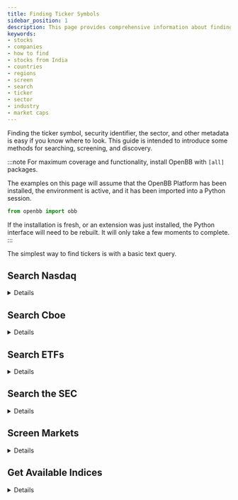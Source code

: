 ```yaml
---
title: Finding Ticker Symbols
sidebar_position: 1
description: This page provides comprehensive information about finding stocks in the with the OpenBB Platform. Search companies from different sources, and filter results. This guide is intended to introduce some methods for searching, screening, and discovery.
keywords:
- stocks
- companies
- how to find
- stocks from India
- countries
- regions
- screen
- search
- ticker
- sector
- industry
- market caps
---
```



<HeadTitle title="Finding Symbols - Usage | OpenBB Platform Docs" />

Finding the ticker symbol, security identifier, the sector, and other metadata is easy if you know where to look. This guide is intended to introduce some methods for searching, screening, and discovery.

:::note
For maximum coverage and functionality, install OpenBB with `[all]` packages.

The examples on this page will assume that the OpenBB Platform has been installed, the environment is active, and it has been imported into a Python session.

```python
from openbb import obb
```

If the installation is fresh, or an extension was just installed, the Python interface will need to be rebuilt. It will only take a few moments to complete.
:::

The simplest way to find tickers is with a basic text query.

## Search Nasdaq

<details>

```python
obb.equity.search("JPMorgan", provider="nasdaq").to_df().head(3)
```

|    | symbol   | name                                                             | nasdaq_traded   | exchange   | market_category   | etf   |   round_lot_size | test_issue   | financial_status   | cqs_symbol   | nasdaq_symbol   | next_shares   |
|---:|:---------|:-----------------------------------------------------------------|:----------------|:-----------|:------------------|:------|-----------------:|:-------------|:-------------------|:-------------|:----------------|:--------------|
|  0 | AMJB     | JPMorgan Chase & Co. Alerian MLP Index ETNs due January 28, 2044 | Y               | P          |                   | Y     |              100 | N            |                    | AMJB         | AMJB            | N             |
|  1 | BBAG     | JPMorgan BetaBuilders U.S. Aggregate Bond ETF                    | Y               | P          |                   | Y     |              100 | N            |                    | BBAG         | BBAG            | N             |
|  2 | BBAX     | JPMorgan BetaBuilders Developed Asia Pacific-ex Japan ETF        | Y               | Z          |                   | Y     |              100 | N            |                    | BBAX         | BBAX            | N             |

</details>

## Search Cboe

<details>

```python
obb.index.search("SPX", provider="cboe").to_df().tail(5)
```

|    | symbol   | name                                  | description                                                                                                                                              |   data_delay | currency   | time_zone       | open_time   | close_time   | tick_days   | tick_frequency   | tick_period   |
|---:|:---------|:--------------------------------------|:---------------------------------------------------------------------------------------------------------------------------------------------------------|-------------:|:-----------|:----------------|:------------|:-------------|:------------|:-----------------|:--------------|
| 32 | SPXVIV   | PROSHARES S&P 500 EX-HEALTH CARE ETF  | PROSHARES S&P 500 EX-HEALTH CARE ETF                                                                                                                     |           15 | USD        | America/Chicago | 08:00:00    | 16:00:00     | MonToFri    | C                | Regular       |
| 33 | VIX1D    | Cboe 1-Day Volatility Index®          | Estimates expected volatility by aggregating the weighted prices of P.M.-settled S&P 500 Index (SPX℠) puts and calls over a wide range of strike prices. |           15 | USD        | America/Chicago | 08:00:00    | 16:00:00     | MonToFri    | C                | Regular       |
| 34 | VIX3M    | Cboe S&P 500 3 Month Volatility Index | The Cboe 3-Month Volatility Index (VIX3M) is designed to be a constant measure of 3-month implied volatility of the S&P 500? (SPX) Index options.        |           15 | USD        | America/Chicago | 08:00:00    | 16:00:00     | MonToFri    | C                | Regular       |
| 35 | WPUT     | Cboe S&P 500 One-Week PutWrite Index  | Tracks the value of a portfolio that overlays a short weekly SPX put  on one-month Treasury bills                                                        |           15 | USD        | America/Chicago | 08:00:00    | 16:00:00     | MonToFri    | C                | Regular       |
| 36 | XSPAM    | Mini SPX Index (AM Settlement)        | Mini SPX Index (AM Settlement)                                                                                                                           |           15 | USD        | America/Chicago | 08:00:00    | 16:00:00     | MonToFri    | C                | Regular       |

</details>

## Search ETFs


<details>

```python
obb.etf.search("gold", provider="tmx").to_df().iloc[-5:]
```

|                       | VALT.B                         | VALT.U                         | XGD                                    | ZGD                                     | ZJG                        |
|:----------------------|:---------------------------|:---------------------------|:--------------------------------------|:---------------------------------------|:--------------------------|
| name                  | CI Gold Bullion Fund       | CI Gold Bullion Fund       | iShares S&P/TSX Global Gold Index ETF | BMO Equal Weight Global Gold Index ETF | BMO Junior Gold Index ETF |
| short_name            | VALT.B:CA                  | CI Gold Bullion            | iShares S&P/TSX                       | BMO Equal Weight                       | BMO Junior Gold           |
| inception_date        | 2021-03-17                 | 2021-01-06                 | 2001-03-23                            | 2012-11-14                             | 2010-01-19                |
| issuer                | CI Global Asset Management | CI Global Asset Management | RBC iShares                           | BMO ETF                                | BMO ETF                   |
| investment_style      | Gold                       | Gold                       | Mid Cap Growth                        | Mid Cap Blend                          | Small Cap Blend           |
| esg                   | False                      | False                      | False                                 | False                                  | True                      |
| currency              | CAD                        | USD                        | CAD                                   | CAD                                    | CAD                       |
| unit_price            | 27.23                      | 20.25                      | 15.15                                 | 65.3                                   | 57.9                      |
| close                 | 27.31                      | 20.22                      | 15.15                                 | 63.9                                   | 58.1                      |
| prev_close            | 27.35                      | 20.26                      | 15.44                                 | 65.3                                   | 59.16                     |
| return_1m             | 0.0008210000000000001      | -0.012248000000000002      | -0.080416                             | -0.077245                              | -0.052842                 |
| return_3m             | -0.010862                  | 0.027784                   | -0.023677                             | -0.009352000000000001                  | 0.000172                  |
| return_6m             | 0.056706000000000006       | 0.041046                   | -0.082551                             | -0.07498                               | -0.048376                 |
| return_ytd            | -0.003618                  | -0.007048                  | -0.074745                             | -0.067335                              | -0.04167099999999999      |
| return_1y             | 0.06689300000000001        | 0.06554299999999999        | -0.129462                             | -0.0836                                | -0.08241899999999999      |
| beta_1y               | 0.57958                    | 0.725625                   | 0.372225                              | 0.469185                               | 0.433886                  |
| return_3y             | nan                        | 0.030979999999999997       | -0.033076                             | -0.021792                              | -0.028114                 |
| beta_3y               | 0.681245                   | 0.699766                   | 0.515024                              | 0.671806                               | 0.654367                  |
| return_5y             | nan                        | nan                        | 0.076559                              | 0.08920299999999999                    | 0.068623                  |
| beta_5y               | -0.008613                  | 0.233721                   | 0.738329                              | 0.997267                               | 1.103204                  |
| return_10y            | nan                        | nan                        | 0.044696999999999994                  | 0.05585                                | 0.041349                  |
| beta_10y              | 0.633314                   | 0.633314                   | 0.38428                               | 0.445404                               | 0.452332                  |
| beta_15y              | nan                        | nan                        | 0.395464                              | nan                                    | nan                       |
| return_from_inception | 0.08311199999999999        | nan                        | 0.069155                              | -0.006563                              | -0.022995                 |
| avg_volume            | 430                        | 690                        | 456399                                | 436                                    | 511                       |
| avg_volume_30d        | 1428                       | 4747                       | 1194453                               | 3417                                   | 1491                      |
| aum                   | 14976500.0                 | 28147500.0                 | 986265000.0                           | 41396935.0                             | 52271541.0                |
| pe_ratio              | nan                        | nan                        | 26.4436                               | 17.2285                                | 26.8283                   |
| pb_ratio              | nan                        | nan                        | 1.909                                 | 1.3891                                 | 1.531                     |
| management_fee        | 0.00155                    | 0.00155                    | 0.0060999999999999995                 | 0.0055000000000000005                  | 0.0055000000000000005     |
| mer                   | nan                        | nan                        | 0.0060999999999999995                 | 0.0062                                 | 0.0060999999999999995     |
| distribution_yield    | 0.015347                   | 0.016145                   | 0.016212999999999998                  | 0.008305                               | 0.009537                  |
| dividend_frequency    | Annually                   | Annually                   | Semi-Annually                         | Annually                               | Annually                  |
| beta_20y              | nan                        | nan                        | 0.560996                              | nan                                    | nan                       |


</details>

## Search the SEC


<details>

Use an empty string, `""`, to return the complete list - over 10,000.

```python
all_companies = obb.equity.search("", provider="sec")

len(all_companies.results)
```

```bash
Out: 10840
```

The SEC sorts this list by market cap.  Applying the `to_df()` method to `all_companies` will show Apple on top

```python
all_companies.to_df().head(10)
```

| symbol   | name                   |     cik |
|:---------|:-----------------------|--------:|
| AAPL     | Apple Inc.             |  320193 |
| MSFT     | MICROSOFT CORP         |  789019 |
| GOOGL    | Alphabet Inc.          | 1652044 |
| AMZN     | AMAZON COM INC         | 1018724 |
| NVDA     | NVIDIA CORP            | 1045810 |
| META     | Meta Platforms, Inc.   | 1326801 |
| BRK-B    | BERKSHIRE HATHAWAY INC | 1067983 |
| TSLA     | Tesla, Inc.            | 1318605 |
| LLY      | ELI LILLY & Co         |   59478 |
| V        | VISA INC.              | 1403161 |

:::tip
This endpoint can be used to map a ticker symbol to a CIK number.
:::

### Find an Institution

Some reporting companies, like investment trusts and insurance companies, do not have a ticker symbol directly associated with them. Filers in the US will have a CIK number, used to retrieve documents from the SEC.

```python
obb.regulators.sec.institutions_search("Berkshire Hathaway").to_df()
```

| name                                             |        cik |
|:-------------------------------------------------|-----------:|
| BERKSHIRE HATHAWAY ENERGY CO                     | 0001081316 |
| BERKSHIRE HATHAWAY FINANCE CORP                  | 0001274791 |
| BERKSHIRE HATHAWAY HOME STATE INSURANCE CO.       | 0000829771 |
| BERKSHIRE HATHAWAY INC /DE/                      | 0000109694 |
| BERKSHIRE HATHAWAY INC/DE                        | 0000109694 |
| BERKSHIRE HATHAWAY INC                           | 0001067983 |
| BERKSHIRE HATHAWAY LIFE INSURANCE CO OF NEBRASKA | 0001015867 |
| LMZ & BERKSHIRE HATHAWAY CO                      | 0001652795 |

### Find a Filing

Search for filings by CIK or ticker symbol.

```python
homestate_filings = obb.equity.fundamental.filings(cik="0000829771", provider="sec")

homestate_filings.to_df().iloc[-1]
```

|                         | 2023-11-14                                                                                  |
|:------------------------|:-----------------------------------------------------------------------------------------------------|
| type                    | 13F-NT                                                                                               |
| link                    | https://www.sec.gov/Archives/edgar/data/0000829771/000095012323010929/xslForm13F_X02/primary_doc.xml |
| report_date             | 2023-09-30                                                                                           |
| accepted_date           | 2023-11-14 16:15:06+00:00                                                                            |
| act                     | 34                                                                                                   |
| primary_doc_description |                                                                                                      |
| primary_doc             | xslForm13F_X02/primary_doc.xml                                                                       |
| accession_number        | 0000950123-23-010929                                                                                 |
| file_number             | 028-02226                                                                                            |
| film_number             | 231406391                                                                                            |
| is_inline_xbrl          | 0                                                                                                    |
| is_xbrl                 | 0                                                                                                    |
| size                    | 2960                                                                                                 |
| complete_submission_url | https://www.sec.gov/Archives/edgar/data/0000829771/0000950123-23-010929.txt                          |
| filing_detail_url       | https://www.sec.gov/Archives/edgar/data/0000829771/0000950123-23-010929-index.htm                    |

Or, search by form type.

```python
obb.equity.fundamental.filings("AAPL", type="4", provider="sec").to_df().iloc[-1]
```

|                         | 2023-11-14                                                                                    |
|:------------------------|:---------------------------------------------------------------------------------------------------------|
| type                    | 4                                                                                                        |
| link                    | https://www.sec.gov/Archives/edgar/data/0000320193/000032019323000109/xslF345X05/wk-form4_1700004649.xml |
| report_date             | 2023-11-10                                                                                               |
| accepted_date           | 2023-11-14 18:31:09+00:00                                                                                |
| primary_doc_description | FORM 4                                                                                                   |
| primary_doc             | xslF345X05/wk-form4_1700004649.xml                                                                       |
| accession_number        | 0000320193-23-000109                                                                                     |
| is_inline_xbrl          | 0                                                                                                        |
| is_xbrl                 | 0                                                                                                        |
| size                    | 5066                                                                                                     |
| complete_submission_url | https://www.sec.gov/Archives/edgar/data/0000320193/0000320193-23-000109.txt                              |
| filing_detail_url       | https://www.sec.gov/Archives/edgar/data/0000320193/0000320193-23-000109-index.htm                        |

</details>

## Screen Markets


<details>

Screeners provide a targeted search, a tool for comparison and discovery. Find stocks from around the world with the screener endpoint, and the `openbb-fmp` provider.

### Find Stocks From India

```python
results = obb.equity.screener(country="IN", provider="fmp").to_df()
len(results)
```

```bash
Out: 1821
```

### Search by Sector

```python
results = obb.equity.screener(country="IN", sector="Financial Services", provider="fmp").to_df()
len(results)
```

```bash
Out: 190
```

```python
results.iloc[0]
```

| symbol               | HDFCBANK.NS                      |
|:---------------------|:---------------------------------|
| name                 | HDFC Bank Limited                |
| market_cap           | 11344796293939                   |
| sector               | Financial Services               |
| industry             | Banks—Regional                   |
| beta                 | 0.714285                         |
| price                | 1505.1                           |
| last_annual_dividend | 19.0                             |
| volume               | 11850413                         |
| exchange             | NSE                              |
| exchange_name        | National Stock Exchange of India |
| country              | IN                               |
| is_etf               | False                            |
| actively_trading     | True                             |

### Search by Industry

```python
results = obb.equity.screener(country="IN", industry="manufacturing").to_df()
len(results)
```

```bash
Out: 119
```

```python
results.iloc[0]
```

| symbol               | PAGEIND.NS                       |
|:---------------------|:---------------------------------|
| name                 | Page Industries Limited          |
| market_cap           | 418222172840                     |
| sector               | Consumer Cyclical                |
| industry             | Apparel Manufacturing            |
| beta                 | 0.462                            |
| price                | 37495.6                          |
| last_annual_dividend | 300.0                            |
| volume               | 12166                            |
| exchange             | NSE                              |
| exchange_name        | National Stock Exchange of India |
| country              | IN                               |
| is_etf               | False                            |
| actively_trading     | True                             |

### Search by Exchange

Some countries, like America, have multiple exchanges. Narrow the search by combining two or more parameters. The example below finds the companies listed on the American Stock Exchange (AMEX) that are domiciled in China.

```python
obb.equity.screener(exchange="amex", country="CN").to_df()
```

| symbol   | name                              |   market_cap | sector             | industry                               |   beta |   price |   volume | exchange   | exchange_name           | country   | is_etf   | actively_trading   |
|:---------|:----------------------------------|-------------:|:-------------------|:---------------------------------------|-------:|--------:|---------:|:-----------|:------------------------|:----------|:---------|:-------------------|
| AMBO     | Ambow Education Holding Ltd.      |      4041842 | Consumer Defensive | Education & Training Services          |  0.448 |  0.1425 |   203994 | AMEX       | American Stock Exchange | CN        | False    | True               |
| ITP      | IT Tech Packaging, Inc.           |      2945282 | Basic Materials    | Paper & Paper Products                 | -0.1   |  0.2926 |    14954 | AMEX       | American Stock Exchange | CN        | False    | True               |
| DXF      | Dunxin Financial Holdings Limited |      1291625 | Financial Services | Credit Services                        |  1.632 |  0.325  |  2829238 | AMEX       | American Stock Exchange | CN        | False    | True               |
| CPHI     | China Pharma Holdings, Inc.       |      1024379 | Healthcare         | Drug Manufacturers—Specialty & Generic |  0.875 |  0.0896 |   539863 | AMEX       | American Stock Exchange | CN        | False    | True               |

### Filter by Metric

Applying some filters refines and targets the search. The example below finds listing on the NYSE domiciled in the USA, with a market cap between $100-300 billion, and exhibiting a beta value of less than 0.5

```python
obb.equity.screener(
  exchange="nyse",
  mktcap_min=100000000000,
  mktcap_max=300000000000,
  country="us",
  beta_max=0.5,
  provider="fmp",
).to_df()
```

| symbol   | name                        |   market_cap | sector                 | industry                   |   beta |   price |   last_annual_dividend |   volume | exchange   | exchange_name           | country   | is_etf   | actively_trading   |
|:---------|:----------------------------|-------------:|:-----------------------|:---------------------------|-------:|--------:|-----------------------:|---------:|:-----------|:------------------------|:----------|:---------|:-------------------|
| MRK      | Merck & Co., Inc.           | 258192673024 | Healthcare             | Drug Manufacturers—General |  0.375 |  101.75 |                   2.92 |  6760568 | NYSE       | New York Stock Exchange | US        | False    | True               |
| VZ       | Verizon Communications Inc. | 152314546478 | Communication Services | Telecom Services           |  0.391 |   36.23 |                   2.66 | 14960968 | NYSE       | New York Stock Exchange | US        | False    | True               |

</details>

## Get Available Indices

<details>

List all indices from a source with:

```python
indices = obb.index.available(provider="yfinance").to_df()

len(indices)
```

```bash
Out: 274
```

Filter the list down by querying the DataFrame.

```python
indices[indices["name"].str.contains("ASX 200")]
```

| name                                                  | code              | symbol   |
|:------------------------------------------------------|:------------------|:---------|
| S&P/ASX 200 Index (AUD)                               | au_asx200         | ^AXJO    |
| S&P/ASX 200 Energy Sector Index (AUD)                 | au_energy         | ^AXEJ    |
| S&P/ASX 200 Resources Sector Index (AUD)              | au_resources      | ^AXJR    |
| S&P/ASX 200 Materials Sector Index (AUD)              | au_materials      | ^AXMJ    |
| S&P/ASX 200 Industrials Sector Index (AUD)            | au_industrials    | ^AXNJ    |
| S&P/ASX 200 Consumer Discretionary Sector Index (AUD) | au_discretionary  | ^AXDJ    |
| S&P/ASX 200 Consumer Staples Sector Index (AUD)       | au_staples        | ^AXSJ    |
| S&P/ASX 200 Health Care Sector Index (AUD)            | au_health         | ^AXHJ    |
| S&P/ASX 200 Financials Sector Index (AUD)             | au_financials     | ^AXFJ    |
| S&P/ASX 200 A-REIT Industry Index (AUD)               | au_reit           | ^AXPJ    |
| S&P/ASX 200 Info Tech Sector Index (AUD)              | au_tech           | ^AXIJ    |
| S&P/ASX 200 Communications Sector Index (AUD)         | au_communications | ^AXTJ    |
| S&P/ASX 200 Utilities Sector Index (AUD)              | au_utilities      | ^AXUJ    |

:::tip
With the `openbb-yfinance` extension, index time series can be loaded using the ticker symbol or short code.  Non-American indices have a code beginning with the two-letter country code.

```python
(
    obb.index.price.historical("au_utilities", provider="yfinance").to_df().tail(1)
    == obb.index.price.historical("^AXUJ", provider="yfinance").to_df().tail(1)
)
```

| date                |   open |   high |   low |   close |   volume |
|:--------------------|-------:|-------:|------:|--------:|---------:|
| 2023-11-17 |  True |  True |  True |  True |  True |

:::

The examples above show demonstrate the most basic ways to find ticker symbols with the OpenBB Platform. Create your own custom scripts for discovery by combining these with other methods.

</details>
